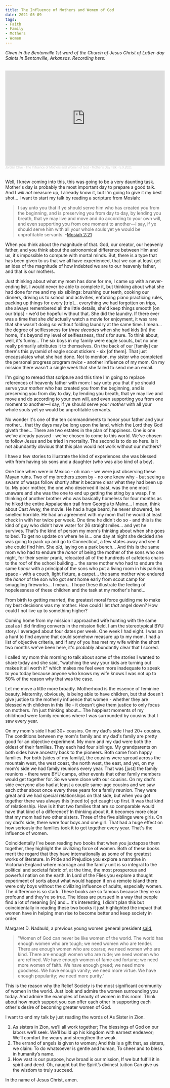 ```yaml
---
title: The Influence of Mothers and Women of God
date: 2021-05-09
tags:
- Faith
- Family
- Mothers
- Women
---
```


*Given in the Bentonville 1st ward of the Church of Jesus Christ of Latter-day Saints in Bentonville, Arkansas. Recording here:*

<br />

<iframe width="100%" height="300" scrolling="no" frameborder="no" allow="autoplay" src="https://w.soundcloud.com/player/?url=https%3A//api.soundcloud.com/tracks/1214698873&color=%23ff5500&auto_play=false&hide_related=false&show_comments=true&show_user=true&show_reposts=false&show_teaser=true&visual=true"></iframe><div style="font-size: 10px; color: #cccccc;line-break: anywhere;word-break: normal;overflow: hidden;white-space: nowrap;text-overflow: ellipsis; font-family: Interstate,Lucida Grande,Lucida Sans Unicode,Lucida Sans,Garuda,Verdana,Tahoma,sans-serif;font-weight: 100;"><a href="https://soundcloud.com/jclive5" title="Jordan Clive" target="_blank" style="color: #cccccc; text-decoration: none;">Jordan Clive</a> · <a href="https://soundcloud.com/jclive5/mothers-day-talk-592021" title="The Influence of Mothers and Women of God - Mother&#x27;s Day Talk - 5.9.2021" target="_blank" style="color: #cccccc; text-decoration: none;">The Influence of Mothers and Women of God - Mother&#x27;s Day Talk - 5.9.2021</a></div>

<br />

Well, I knew coming into this, this was going to be a very daunting task. Mother's day is probably the most important day to prepare a good talk. And I *will not* measure up, I already know it, but I'm going to give it my best shot... I want to start my talk by reading a scripture from Mosiah:

<blockquote>
I say unto you that if ye should serve him who has created you from the beginning, and is preserving you from day to day, by lending you breath, that ye may live and move and do according to your own will, and even supporting you from one moment to another—I say, if ye should serve him with all your whole souls yet ye would be unprofitable servants.
-<a href="https://www.churchofjesuschrist.org/study/scriptures/bofm/mosiah/2?lang=eng">Mosiah 2:21</a>
</blockquote>

When you think about the magnitude of that. God, our creator, our heavenly father, and you think about the astronomical difference between Him and us, it's impossible to compute with mortal minds. But, there is a type that has been given to us that we all have experienced, that we can at least get an idea of the magnitude of how indebted we are to our heavenly father, and that is our mothers.

Just thinking about what my mom has done for me, I came up with a never-ending list. I would never be able to complete it, but thinking about what she had done for me and my six siblings: brushing our teeth, cooking our dinners, driving us to school and activities, enforcing piano practicing rules, packing up things for every [trip]... everything we had forgotten on trips, she always remembered all the little details, she'd keep things smooth [on our trips] - we'd be hopeful without that. She did the laundry. If there ever was a time that she *did* actually watch a movie for enjoyment, it was rare that she wasn't doing so without folding laundry at the same time. I mean... the degree of selflessness for *three decades* when she had kids [in] the home, it's beyond my level of selflessness, that's for sure. To think about, well, it's funny... The six boys in my family were eagle scouts, but no one really primarily attributes it to themselves. On the back of our [family] car there's this pyramid of eagle scout stickers - six [of them]. That just encapsulates what she had done. Not to mention, my sister who completed the personal progress program *twice* - another influence of my mom. On my mission there wasn't a single week that she failed to send me an email.

I'm going to reread that scripture and this time I'm going to replace references of heavenly father with mom: I say unto you that if ye should serve your *mother* who has created you from the beginning, and is preserving you from day to day, by lending you breath, that ye may live and move and do according to your own will, and even supporting you from one moment to another—I say, if ye should serve your *mother* with all your whole souls yet ye would be unprofitable servants.

No wonder it's one of the ten commandments to honor your father and your mother... that thy days may be long upon the land, which the Lord they God giveth thee... There are two estates in the plan of happiness. One is one we've already passed - we've chosen to come to this world. We've chosen to follow Jesus and be tried in mortality. The second is to do so here. Is it not abundantly obvious that this plan would not work without our mothers?

I have a few stories to illustrate the kind of experiences she was blessed with from having six sons and a daughter (who was also kind of a boy).

One time when were in Mexico - oh man - we were just observing these Mayan ruins. Two of my brothers zoom by - no one knew why - but seeing a swarm of wasps follow shortly after it became clear what they had been up to. My poor mother, the one who deserved it least, was the one most unaware and she was the one to end up getting the sting by a wasp. I'm thinking of another brother who was basically homeless for four months as he hiked the entire Appalachian trail from Georgia to Maine... I mean, think about Cast Away, the movie. He had a huge beard, he never showered, he smelled horrible. He had an agreement with my mom that he would at least check in with her twice per week. One time he didn't do so - and this is the kind of guy who didn't have water for 26 straight miles... and yet he survives. That's the kind of person my mom's thinking about when she goes to bed. To get no update on where he is... one day at night she decided she was going to pack up and go to Connecticut, a few states away and see if she could find him. She *did*, laying on a park bench... And this is the same mom who had to endure the *honor*  of being the mother of the sons who one night, for their senior prank, relocated all of the hundreds of cafeteria chairs to the roof of the school building... the same mother who had to endure the same *honor* with a principal of the sons who put a living room in his parking space - with a couch, light fixture, a carpet... the same mother who endured the *honor* of the son who got sent home early from scout camp for smuggling fireworks... I mean... I hope these illustrate the feeling of hopelessness of these children and the task at my mother's hand...

From birth to getting married, the greatest moral force guiding me to make my best decisions was my mother. How could I let *that* angel down? How could I not live up to something higher?

Coming home from my mission I approached wife hunting with the same zeal as I did finding converts in the mission field. I am the stereotypical BYU story. I averaged about four dates per week. One week I had eight. I was on a hunt to find anyone that could somehow measure up to my mom. I had a list of objective criteria, and if any of you has met my wife within the short two months we've been here, it's probably abundantly clear that I scored.

I called my mom this morning to talk about some of the stories I wanted to share today and she said, "watching the way your kids are turning out makes it all worth it" which makes me feel even more inadequate to speak to you today because anyone who knows my wife knows I was not up to 50% of the reason why that was the case.

Let me move a little more broadly. Motherhood is the essence of feminine beauty. Maternity, obviously, is being able to have children, but that doesn't give justice to the motherly influence that women - whether they are blessed with children in this life - it doesn't give them justice to only focus on mothers. I'm just thinking about... The happiest moments of my childhood were family reunions where I was surrounded by cousins that I saw every year.

On my mom's side I had 30+ cousins. On my dad's side I had 20+ cousins. The conditions between my mom's family and my dad's family are pretty good for an objective experiment. My mom and my dad were both the oldest of their families. They each had four siblings. My grandparents on both sides have ancestry back to the pioneers. Both came from happy families. For both [sides of my family], the cousins were spread across the mountain west, the west coast, the north west, the east, and yet, on my mom's side we had family reunions every year. That was [just] the family reunions - there were BYU camps, other events that other family members would get together for. So we were close with our cousins. On my dad's side everyone also had at least a couple same-age cousins and we saw each other about once every three years for a family reunion. They were great and we had special relationships on that side, but when you got together there was always this [need to] get caught up first. It was that kind of relationship. How is it that two families that are so comparable would have that kind of a difference? In thinking about it, it becomes more clear that my mom had two other sisters. Three of the five siblings were girls. On my dad's side, there were four boys and one girl. That had a huge effect on how seriously the families took it to get together every year. That's the influence of women.

Coincidentally I've been reading two books that when you juxtapose them together, they highlight the civilizing force of women. Both of these books merit the regard that they have internationally as some of the greatest works of literature. In Pride and Prejudice you explore a narrative in Victorian England where marriage and the family unit is so integral to the political and societal fabric of, at the time, the most prosperous and powerful nation on the earth. In Lord of the Flies you explore a thought experiment of sorts about what would happen if on a remote island there were only boys without the civilizing influence of adults, especially women. The difference is so stark. These books are so famous because they're so profound and they're so true. The ideas are pursued in a way that people find a lot of meaning [in] and... It's interesting, I didn't plan this but coincidentally in reading these two books it just highlighted the impact that women have in helping men rise to become better and keep society in order.

Margaret D. Nadauld, a previous young women general president <a href="https://www.churchofjesuschrist.org/study/general-conference/2000/10/the-joy-of-womanhood?lang=eng">said</a>, 
<blockquote>
"Women of God can never be like women of the world.
The world has enough women who are tough; we need women who are tender.
There are enough women who are coarse; we need women who are kind.
There are enough women who are rude; we need women who are refined.
We have enough women of fame and fortune; we need more women of faith.
We have enough greed; we need more goodness.
We have enough vanity; we need more virtue.
We have enough popularity; we need more purity."
</blockquote>

This is the reason why the Relief Society is the most significant community of women in the world. Just look and admire the women surrounding you today. And admire the examples of beauty of women in this room. Think about how much support you can offer each other in supporting each other's desire of becoming greater women of God.

I want to end my talk by just reading the words of As Sister in Zion.

1. As sisters in Zion, we’ll all work together;
   	The blessings of God on our labors we’ll seek.
   	We’ll build up his kingdom with earnest endeavor;
   	We’ll comfort the weary and strengthen the weak.
2. The errand of angels is given to women;
   	And this is a gift that, as sisters, we claim:
   	To do whatsoever is gentle and human,
   	To cheer and to bless in humanity’s name.
3. How vast is our purpose, how broad is our mission,
   	If we but fulfill it in spirit and deed.
   	Oh, naught but the Spirit’s divinest tuition
   	Can give us the wisdom to truly succeed.
	
In the name of Jesus Christ, amen.